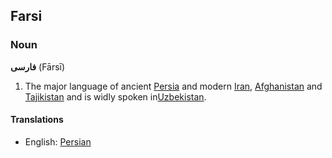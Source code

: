 ==Farsi==
===Noun===
'''فارسی''' (Fārsī)

# The major language of ancient [[Persia]] and modern [[Iran]], [[Afghanistan]] and [[Tajikistan]] and is widly spoken in[[Uzbekistan]].

====Translations====
*English: [[Persian]]